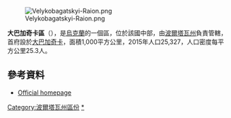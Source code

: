 [[Image:Velykobagatskyi-Raion.png|right]]

'''大巴加奇卡區'''（{{lang-uk|Великобагачанський район}}），是[[烏克蘭|烏克蘭]]的一個區，位於該國中部，由[[波爾塔瓦州|波爾塔瓦州]]負責管轄，首府設於[[大巴加奇卡|大巴加奇卡]]，面積1,000平方公里，2015年人口25,327，人口密度每平方公里25.3人。

==參考資料==
*[http://www.adm-pl.gov.ua/old/velykobagach/ Official homepage]{{Wayback|url=http://www.adm-pl.gov.ua/old/velykobagach/ |date=20140422025230 }}

{{DEFAULTSORT:Великобагачанський район}}
[[Category:波爾塔瓦州區份|Category:波爾塔瓦州區份]]
[[Category:大巴加奇卡區|*]]


{{Poltava-geo-stub}}